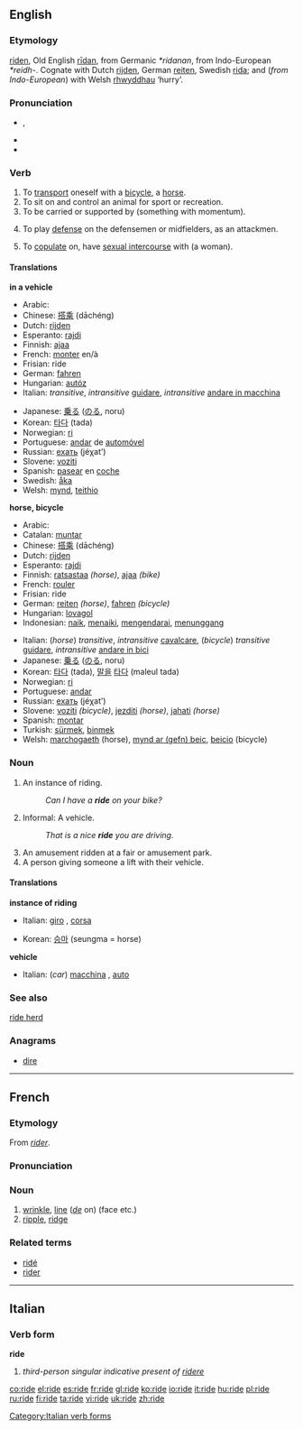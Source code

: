 ==English==

===Etymology===
{{ME.}} [[riden]], Old English [[ridan|rīdan]], from Germanic ''*ridanan'', from Indo-European ''*reidh-''. Cognate with Dutch [[rijden]], German [[reiten]], Swedish [[rida]]; and (''from Indo-European'') with Welsh [[rhwyddhau]] ‘hurry’.

===Pronunciation===
*{{IPA|/raɪd/}}, {{SAMPA|/raId/}}
*{{audio|en-us-ride.ogg|Audio (US)}}
*{{rhymes|aɪd}}

===Verb===
{{en-verb|rides|riding|rode|ridden}}

# To [[transport]] oneself with a [[bicycle]], a [[horse]].
# To sit on and control an animal for sport or recreation.
# To be carried or supported by (something with momentum).
# {{lacrosse}} To play [[defense]] on the defensemen or midfielders, as an attackmen.
# To [[copulate]] on, have [[sexual intercourse]] with (a woman). <!--since 1250--> 

====Translations====
'''in a vehicle'''
{{top}}
*Arabic: {{ARchar|[[ركب]]}} {{IPAchar|(rákeba)}}
*Chinese: [[搭乘]] (dāchéng)
*Dutch: [[rijden]]
*Esperanto: [[rajdi]]
*Finnish: [[ajaa]]
*French: [[monter]] en/à
*Frisian: ride
*German: [[fahren]]
*Hungarian: [[autóz]]
*Italian: ''transitive'', ''intransitive'' [[guidare]], ''intransitive'' [[andare in macchina]]
{{mid}}
*Japanese: [[乗る]] ([[のる]], noru)
*Korean: [[타다]] (tada)
*Norwegian: [[ri]]
*Portuguese: [[andar]] de [[automóvel]]
*Russian: [[ехать]] (jéχat’)
*Slovene: [[voziti]]
*Spanish: [[pasear]] en [[coche]]
*Swedish: [[åka]]
*Welsh: [[mynd]], [[teithio]]
{{bottom}}

'''horse, bicycle'''
{{top}}
*Arabic: {{ARchar|[[ركب]]}} {{IPAchar|(rákeba)}}
*Catalan: [[muntar]]
*Chinese: [[搭乘]] (dāchéng)
*Dutch: [[rijden]]
*Esperanto: [[rajdi]]
*Finnish: [[ratsastaa]] ''(horse)'', [[ajaa]] ''(bike)''
*French: [[rouler]]
*Frisian: ride
*German: [[reiten]] ''(horse)'', [[fahren]] ''(bicycle)''
*Hungarian: [[lovagol]]
*Indonesian: [[naik]], [[naik|menaiki]], [[kendara|mengendarai]], [[tunggang|menunggang]]
{{mid}}
*Italian: (''horse'') ''transitive'', ''intransitive'' [[cavalcare]], (''bicycle'') ''transitive'' [[guidare]], ''intransitive'' [[andare in bici]]
*Japanese: [[乗る]] ([[のる]], noru)
*Korean: [[타다]] (tada), [[말|말을]] [[타다]] (maleul tada)
*Norwegian: [[ri]]
*Portuguese: [[andar]]
*Russian: [[ехать]] (jéχat’)
*Slovene: [[voziti]] ''(bicycle)'', [[jezditi]] ''(horse)'', [[jahati]] ''(horse)''
*Spanish: [[montar]]
*Turkish: [[sürmek]], [[binmek]]
*Welsh: [[marchogaeth]] (horse), [[mynd ar (gefn) beic]], [[beicio]] (bicycle)
{{bottom}}

===Noun===
{{en-noun}}

#An instance of riding.
#:''Can I have a '''ride''' on your bike?''
#Informal: A vehicle.
#:''That is a nice '''ride''' you are driving.''
#An amusement ridden at a fair or amusement park.
#A person giving someone a lift with their vehicle.

====Translations====
'''instance of riding'''
{{top}}
*Italian: [[giro]] {{m}}, [[corsa]] {{f}}
{{mid}}
*Korean: [[승마]] (seungma = horse)
{{bottom}}

'''vehicle'''
{{top}}
*Italian: (''car'') [[macchina]] {{f}}, [[auto]] {{f}}
{{mid}}
{{bottom}}

===See also===
[[ride herd]]


===Anagrams===
*[[dire]]

----

==French==
===Etymology===
From ''[[rider#French|rider]]''.

===Pronunciation===
{{IPA|/ʀid/}}

===Noun===
{{fr-noun-reg|f}}

# [[wrinkle]], [[line]] (''[[de]]'' on) (face etc.)
# [[ripple]], [[ridge]]

===Related terms===
*[[ridé]]
*[[rider]]

----

==Italian==

===Verb form===
'''ride'''

# ''third-person singular indicative present of [[ridere]]''

[[Category:Italian verb forms]]

[[co:ride]]
[[el:ride]]
[[es:ride]]
[[fr:ride]]
[[gl:ride]]
[[ko:ride]]
[[io:ride]]
[[it:ride]]
[[hu:ride]]
[[pl:ride]]
[[ru:ride]]
[[fi:ride]]
[[ta:ride]]
[[vi:ride]]
[[uk:ride]]
[[zh:ride]]